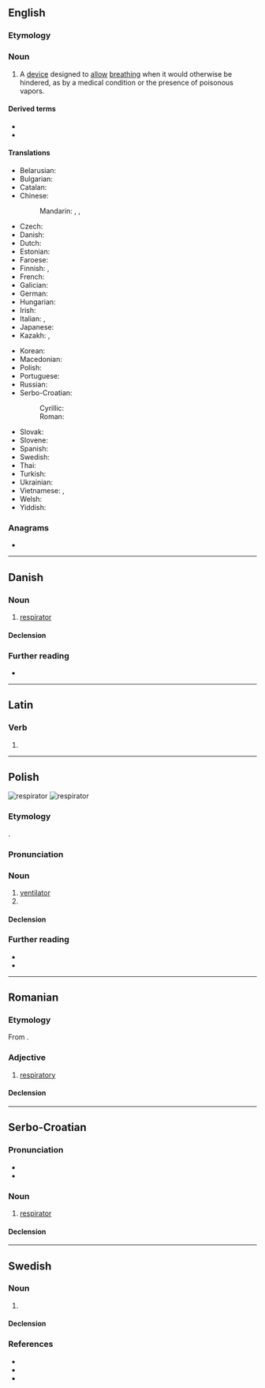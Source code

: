 {{also|respirátor}}
==English==

===Etymology===
{{suffix|en|respirate|or}}

===Noun===
{{en-noun}}

# A [[device]] designed to [[allow]] [[breathe|breathing]] when it would otherwise be hindered, as by a medical condition or the presence of poisonous vapors.
#: {{hyponyms|en|ventilator}}
#: {{ux|en|The house painters were each officially required to wear a '''respirator''', but this was sometimes disregarded in the extreme heat.}}

====Derived terms====
* {{l|en|Both respirator}}
* {{l|en|responaut}}

====Translations====
{{trans-top|device to allow breathing}}
* Belarusian: {{t|be|рэспіра́тар|m}}
* Bulgarian: {{t|bg|респира́тор|m}}
* Catalan: {{t|ca|respirador|m}}
* Chinese:
*: Mandarin: {{t+|cmn|呼吸器|tr=hūxīqì}}, {{t|cmn|呼吸機}}, {{t|cmn|呼吸机|tr=hūxījī}}
* Czech: {{t+|cs|respirátor|m}}
* Danish: {{t+|da|respirator|c}}
* Dutch: {{t+|nl|beademingsmachine|f}}
* Estonian: {{t|et|respiraator}}
* Faroese: {{t|fo|andingartól|n}}
* Finnish: {{t|fi|hengityssuojain}}, {{t|fi|hengityslaite}}
* French: {{t+|fr|respirateur|m}}
* Galician: {{t|gl|respirador|m}}
* German: {{t+|de|Beatmungsgerät|n}}
* Hungarian: {{t|hu|lélegeztetőgép}}
* Irish: {{t|ga|análaitheoir|m}}
* Italian: {{t+|it|respiratore|m}}, {{t|it|aeroforo|m}}
* Japanese: {{t|ja|人工呼吸器|tr=じんこうこきゅうき, jinkō kokyūki}}
* Kazakh: {{t|kk|демперде}}, {{t|kk|респиратор}}
{{trans-mid}}
* Korean: {{t|ko|인공호흡기(人工呼吸器)}}
* Macedonian: {{t|mk|респира́тор|m}}
* Polish: {{t+|pl|respirator|m}}
* Portuguese: {{t|pt|respirador|m}}
* Russian: {{t+|ru|респира́тор|m}}
* Serbo-Croatian:
*: Cyrillic: {{t|sh|респѝра̄тор|m}}
*: Roman: {{t+|sh|respìrātor|m}}
* Slovak: {{t|sk|respirátor|m}}
* Slovene: {{t|sl|respirator|m}}
* Spanish: {{t+|es|respirador|m}}
* Swedish: {{t+|sv|respirator|c}}
* Thai: {{t|th|เครื่องช่วยหายใจ}}
* Turkish: {{t|tr|respiratör}}
* Ukrainian: {{t|uk|респіра́тор|m}}
* Vietnamese: {{t|vi|mặt nạ phòng độc}}, {{t|vi|mặt nạ chống độc}}
* Welsh: {{t|cy|peiriant anadlu|m}}
* Yiddish: {{t|yi|רעספּיראַטאָר|m}}
{{trans-bottom}}

===Anagrams===
* {{anagrams|en|a=aeioprrrst|airporters|parrotries}}

----

==Danish==

===Noun===
{{da-noun|en|er}}

# [[respirator#English|respirator]]

====Declension====
{{da-decl|en|er}}

===Further reading===
* {{R:DDO}}

----

==Latin==

===Verb===
{{la-verb-form|respīrātor}}

# {{inflection of|la|respīrō||2//3|s|futr|pasv|imp}}

----

==Polish==
[[Image:Oxylog3000.jpg|thumb|respirator]]
[[Image:P100 ovm respirator.jpg|thumb|respirator]]
{{wp|lang=pl}}

===Etymology===
{{bor+|pl|fr|respirateur}}.

===Pronunciation===
{{pl-p}}

===Noun===
{{pl-noun|m-in}}

# [[ventilator]]
# {{l|en|respirator}}

====Declension====
{{pl-decl-noun
|respirator|respiratory
|respiratora|respiratorów
|respiratorowi|respiratorom
|respirator|respiratory
|respiratorem|respiratorami
|respiratorze|respiratorach
|respiratorze|respiratory
}}

===Further reading===
* {{R:pl:WSJP}}
* {{R:pl:PWN}}

----

==Romanian==

===Etymology===
From {{bor|ro|fr|respiratoire}}.

===Adjective===
{{ro-adj}}

# [[respiratory]]

====Declension====
{{ro-decl-adj}}

----

==Serbo-Croatian==

===Pronunciation===
* {{IPA|sh|/respǐraːtor/}}
* {{hyphenation|sh|res|pi|ra|tor}}

===Noun===
{{sh-noun|g=m|head=respìrātor}}

# [[#English|respirator]]

====Declension====
{{sh-decl-noun
|respirator|respiratori
|respiratora|respiratora
|respiratoru|respiratorima
|respirator|respiratore
|respiratoru / respiratore|respiratori
|respiratoru|respiratorima
|respiratorom|respiratorima
}}

----

==Swedish==

===Noun===
{{sv-noun|c}}

# {{l|en|respirator}}

====Declension====
{{sv-noun-irreg-c|respirator|respiratorn|respiratorer}}

===References===
* {{R:svenska.se|saol}}
* {{R:svenska.se|so}}
* {{R:svenska.se|saob}}